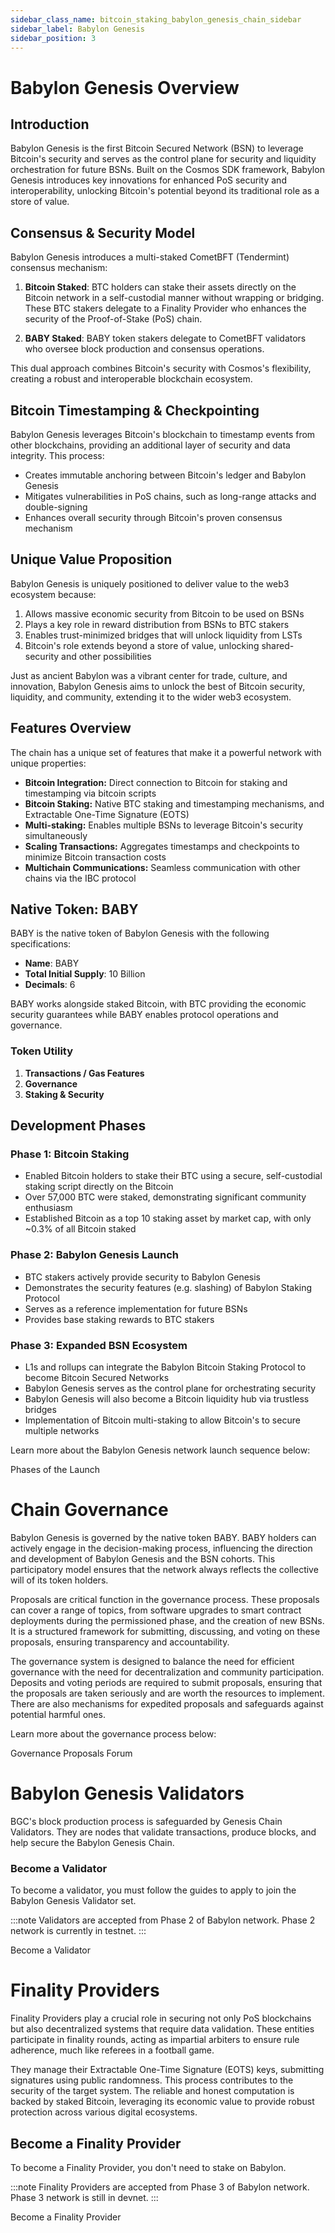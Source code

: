 ```yaml
---
sidebar_class_name: bitcoin_staking_babylon_genesis_chain_sidebar
sidebar_label: Babylon Genesis
sidebar_position: 3
---
```



# Babylon Genesis Overview

## Introduction

Babylon Genesis is the first Bitcoin Secured Network (BSN) to leverage Bitcoin's security
and serves as the control plane for security and liquidity orchestration for future BSNs.
Built on the Cosmos SDK framework, Babylon Genesis introduces key innovations for enhanced
PoS security and interoperability, unlocking Bitcoin's potential beyond its traditional role
as a store of value.

## Consensus & Security Model

Babylon Genesis introduces a multi-staked CometBFT (Tendermint) consensus mechanism:

1. **Bitcoin Staked**: BTC holders can stake their assets directly on the Bitcoin network
in a self-custodial manner without wrapping or bridging. These BTC stakers delegate to a
Finality Provider who enhances the security of the Proof-of-Stake (PoS) chain.

2. **BABY Staked**: BABY token stakers delegate to CometBFT validators who oversee block
production and consensus operations.

This dual approach combines Bitcoin's security with Cosmos's flexibility, creating a
robust and interoperable blockchain ecosystem.

## Bitcoin Timestamping & Checkpointing

Babylon Genesis leverages Bitcoin's blockchain to timestamp events from other blockchains, providing an additional layer of security and data integrity. This process:

* Creates immutable anchoring between Bitcoin's ledger and Babylon Genesis
* Mitigates vulnerabilities in PoS chains, such as long-range attacks and double-signing
* Enhances overall security through Bitcoin's proven consensus mechanism


<div className="flex flex-col items-center justify-center mx-auto">
  <ThemedImage
    alt="Three Facets of Babylon Genesis"
    sources={{
      light: useBaseUrl('/img/guides/babylon_genesis_facets.png'),
      dark: useBaseUrl('/img/guides/babylon_genesis_facets_dark.png'),
    }}
  />
</div>


## Unique Value Proposition

Babylon Genesis is uniquely positioned to deliver value to the web3 ecosystem because:

1. Allows massive economic security from Bitcoin to be used on BSNs
2. Plays a key role in reward distribution from BSNs to BTC stakers
3. Enables trust-minimized bridges that will unlock liquidity from LSTs
4. Bitcoin's role extends beyond a store of value, unlocking shared-security and other possibilities

Just as ancient Babylon was a vibrant center for trade, culture, and innovation, Babylon Genesis aims to unlock the best of Bitcoin security, liquidity, and community, extending it to the wider web3 ecosystem.

## Features Overview
The chain has a unique set of features that make it a powerful network with unique properties:
- **Bitcoin Integration:** Direct connection to Bitcoin for staking and timestamping via bitcoin scripts
- **Bitcoin Staking:** Native BTC staking and timestamping mechanisms, and Extractable One-Time Signature (EOTS)
- **Multi-staking:** Enables multiple BSNs to leverage Bitcoin's security simultaneously
- **Scaling Transactions:** Aggregates timestamps and checkpoints to minimize Bitcoin transaction costs
- **Multichain Communications:** Seamless communication with other chains via the IBC protocol

## Native Token: BABY

BABY is the native token of Babylon Genesis with the following specifications:

* **Name**: BABY
* **Total Initial Supply**: 10 Billion
* **Decimals**: 6

BABY works alongside staked Bitcoin, with BTC providing the economic security guarantees
while BABY enables protocol operations and governance.

### Token Utility

1. **Transactions / Gas Features**
2. **Governance**
3. **Staking & Security**

## Development Phases

### Phase 1: Bitcoin Staking

* Enabled Bitcoin holders to stake their BTC using a secure, self-custodial staking script directly on the Bitcoin
* Over 57,000 BTC were staked, demonstrating significant community enthusiasm
* Established Bitcoin as a top 10 staking asset by market cap, with only ~0.3% of all Bitcoin staked

### Phase 2: Babylon Genesis Launch

* BTC stakers actively provide security to Babylon Genesis
* Demonstrates the security features (e.g. slashing) of Babylon Staking Protocol
* Serves as a reference implementation for future BSNs
* Provides base staking rewards to BTC stakers

### Phase 3: Expanded BSN Ecosystem

* L1s and rollups can integrate the Babylon Bitcoin Staking Protocol to become Bitcoin Secured Networks
* Babylon Genesis serves as the control plane for orchestrating security
* Babylon Genesis will also become a Bitcoin liquidity hub via trustless bridges
* Implementation of Bitcoin multi-staking to allow Bitcoin's to secure multiple networks

Learn more about the Babylon Genesis network launch sequence below:

<Link
  to="/guides/overview/phases_of_the_launch"
  id="phases_of_the_launch"
>
  Phases of the Launch
</Link>

# Chain Governance

Babylon Genesis is governed by the native token BABY. BABY holders can actively engage in the decision-making process, influencing the direction and development of Babylon Genesis and the BSN cohorts. This participatory model ensures that the network always reflects the collective will of its token holders.

Proposals are critical function in the governance process. These proposals can cover a range of topics, from software upgrades to smart contract deployments during the permissioned phase, and the creation of new BSNs. It is a structured framework for submitting, discussing, and voting on these proposals, ensuring transparency and accountability.

The governance system is designed to balance the need for efficient governance with the need for decentralization and community participation. Deposits and voting periods are required to submit proposals, ensuring that the proposals are taken seriously and are worth the resources to implement. There are also mechanisms for expedited proposals and safeguards against potential harmful ones.

Learn more about the governance process below:

<Link
  to="https://forum.babylonlabs.io/c/governance-proposals"
  id="governance_forum"
>
  Governance Proposals Forum
</Link>

# Babylon Genesis Validators

BGC's block production process is safeguarded by Genesis Chain Validators. They are nodes that validate transactions, produce blocks, and help secure the Babylon Genesis Chain.

### Become a Validator
To become a validator, you must follow the guides to apply to join the Babylon Genesis
Validator set.

:::note
Validators are accepted from Phase 2 of Babylon network. Phase 2 network is currently in
testnet.
:::

<Link
  to="https://github.com/babylonlabs-io/networks/tree/main/bbn-test-5/babylon-validators"
  id="validators"
>
    Become a Validator
</Link>

# Finality Providers

Finality Providers play a crucial role in securing not only PoS blockchains
but also decentralized systems that require data validation. These entities participate in
finality rounds, acting as impartial arbiters to ensure rule adherence, much like referees
in a football game.

They manage their Extractable One-Time Signature (EOTS) keys, submitting signatures using
public randomness. This process contributes to the security of the target system. The
reliable and honest computation is backed by staked Bitcoin, leveraging its economic
value to provide robust protection across various digital ecosystems.

## Become a Finality Provider
To become a Finality Provider, you don't need to stake on Babylon.

:::note
Finality Providers are accepted from Phase 3 of Babylon network. Phase 3 network is still
in devnet.
:::

<Link
  to="https://github.com/babylonlabs-io/networks/tree/main/bbn-1/finality-providers"
  id="finality_providers"
>
    Become a Finality Provider
</Link>
